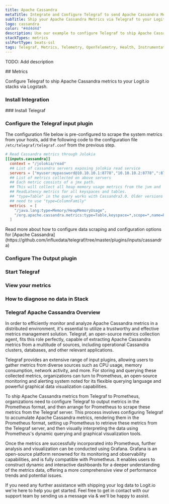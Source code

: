 ```yaml
---
title: Apache Cassandra
metaTitle: Integrate and Configure Telegraf to send Apache Cassandra Metrics
subTitle: Ship your Apache Cassandra Metrics via Telegraf to your Logit.io Stack
logo: cassandra
color: "#4d4d4d"
description: Use our example to configure Telegraf to ship Apache Cassandra metrics to Logit.io. Configure Telegraf to send Apache Cassandra metrics to Logstash or Elastic.
stackTypes: metrics
sslPortType: beats-ssl
tags: Telegraf, Metrics, Telemetry, OpenTelemetry, Health, Instrumentation, Apache Cassandra, Prometheus, Database, NoSQL
---
```


TODO: Add description

<Steps>
  ## Metrics

  Configure Telegraf to ship Apache Cassandra metrics to your Logit.io stacks via Logstash.

  ### Install Integration
  <InstallIntegration/>
### Install Telegraf

<InstallTelegraf />

### Configure the Telegraf input plugin

The configuration file below is pre-configured to scrape the system metrics from your hosts, add the following code to the configuration file `/etc/telegraf/telegraf.conf` from the previous step.

```toml copy
# Read Cassandra metrics through Jolokia
[[inputs.cassandra]]
  context = "/jolokia/read"
  ## List of cassandra servers exposing jolokia read service
  servers = ["myuser:mypassword@10.10.10.1:8778","10.10.10.2:8778",":8778"]
  ## List of metrics collected on above servers
  ## Each metric consists of a jmx path.
  ## This will collect all heap memory usage metrics from the jvm and
  ## ReadLatency metrics for all keyspaces and tables.
  ## "type=Table" in the query works with Cassandra3.0. Older versions might
  ## need to use "type=ColumnFamily"
  metrics  = [
    "/java.lang:type=Memory/HeapMemoryUsage",
    "/org.apache.cassandra.metrics:type=Table,keyspace=*,scope=*,name=ReadLatency"
  ]
```

<Callout type="info">
  Read more about how to configure data scraping and configuration options for [Apache Cassandra](https://github.com/influxdata/telegraf/tree/master/plugins/inputs/cassandra)
</Callout>

### Configure The Output plugin

<TelegrafOutputPlugin />

### Start Telegraf

<StartTelegraf />

### View your metrics
<LaunchStack source="Apache_Cassandra_Metrics_via_Telegraf" utmMedium="metrics" utmCampaign="telegraf-ApacheCassandra-metrics" />

### How to diagnose no data in Stack

<DiagnoseNoData />

</Steps>

### Telegraf Apache Cassandra Overview

In order to efficiently monitor and analyze Apache Cassandra metrics in a distributed environment, it's essential to utilize a trustworthy and 
effective metrics management solution. Telegraf, an open-source metrics collection agent, fits this role perfectly, capable of extracting Apache 
Cassandra metrics from a multitude of sources, including operational Cassandra clusters, databases, and other relevant applications.

Telegraf provides an extensive range of input plugins, allowing users to gather metrics from diverse sources such as CPU usage, memory 
consumption, network activity, and more. For storing and querying these collected metrics, organizations can turn to Prometheus, an open-source 
monitoring and alerting system noted for its flexible querying language and powerful graphical data visualization capabilities.

To ship Apache Cassandra metrics from Telegraf to Prometheus, organizations need to configure Telegraf to output metrics in the Prometheus 
format, and then arrange for Prometheus to scrape these metrics from the Telegraf server. This process involves configuring Telegraf to 
accumulate Apache Cassandra metrics, rendering them in the Prometheus format, setting up Prometheus to retrieve these metrics from the Telegraf 
server, and then visually interpreting the data using Prometheus's dynamic querying and graphical visualization tools.

Once the metrics are successfully incorporated into Prometheus, further analysis and visualization can be conducted using Grafana. Grafana is an 
open-source platform renowned for its monitoring and observability capabilities, and is fully compatible with Prometheus. It enables users to 
construct dynamic and interactive dashboards for a deeper understanding of the metrics data, offering a more comprehensive view of performance 
trends and potential issues.

If you need any further assistance with shipping your log data to Logit.io we're here to help you get started. Feel free to get in contact with 
our support team by sending us a message via <IntercomButton text="live chat" /> & we'll be happy to assist.


